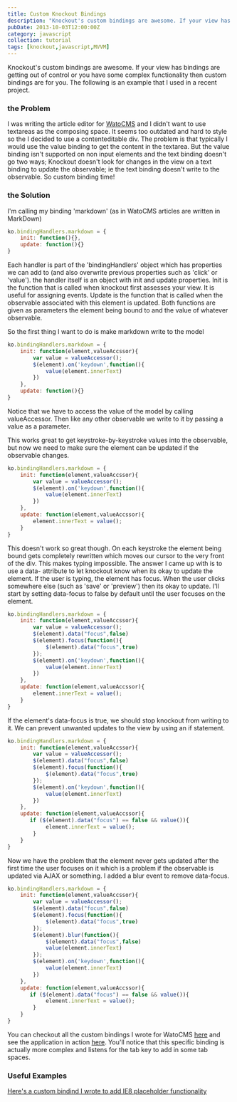 ```yaml
---
title: Custom Knockout Bindings
description: "Knockout's custom bindings are awesome. If your view has bindings are getting out of control or you have some complex functionality then custom bindings are for you."
pubDate: 2013-10-03T12:00:00Z
category: javascript
collection: tutorial
tags: [knockout,javascript,MVVM]
---
```


Knockout's custom bindings are awesome. If your view has bindings are getting out of control or you have some complex functionality then custom bindings are for you. The following is an example that I used in a recent project.

### the Problem

I was writing the article editor for [WatoCMS](http://wato.ethernetbucket.com) and I didn't want to use textareas as the composing space. It seems too outdated and hard to style so the I decided to use a contenteditable div. The problem is that typically I would use the value binding to get the content in the textarea. But the value binding isn't supported on non input elements and the text binding doesn't go two ways; Knockout doesn't look for changes in the view on a text binding to update the observable; ie the text binding doesn't write to the observable. So custom binding time!

### the Solution

I'm calling my binding 'markdown' (as in WatoCMS articles are written in MarkDown)

```javascript
ko.bindingHandlers.markdown = {
    init: function(){},
    update: function(){}
}
```

Each handler is part of the 'bindingHandlers' object which has properties we can add to (and also overwrite previous properties such as 'click' or 'value'). the handler itself is an object with init and update properties. Init is the function that is called when knockout first assesses your view. It is useful for assigning events. Update is the function that is called when the observable associated with this element is updated. Both functions are given as parameters the element being bound to and the value of whatever observable.

So the first thing I want to do is make markdown write to the model

```javascript
ko.bindingHandlers.markdown = {
    init: function(element,valueAccssor){
        var value = valueAccessor();
        $(element).on('keydown',function(){
            value(element.innerText)
        })
    },
    update: function(){}
}
```

Notice that we have to access the value of the model by calling valueAccessor. Then like any other observable we write to it by passing a value as a parameter.

This works great to get keystroke-by-keystroke values into the observable, but now we need to make sure the element can be updated if the observable changes.

```javascript
ko.bindingHandlers.markdown = {
    init: function(element,valueAccssor){
        var value = valueAccessor();
        $(element).on('keydown',function(){
            value(element.innerText)
        })
    },
    update: function(element,valueAccssor){
        element.innerText = value();
    }
}
```

This doesn't work so great though. On each keystroke the element being bound gets completely rewritten which moves our cursor to the very front of the div. This makes typing impossible. The answer I came up with is to use a data- attribute to let knockout know when its okay to update the element. If the user is typing, the element has focus. When the user clicks somewhere else (such as 'save' or 'preview') then its okay to update. I'll start by setting data-focus to false by default until the user focuses on the element.

```javascript
ko.bindingHandlers.markdown = {
    init: function(element,valueAccssor){
        var value = valueAccessor();
        $(element).data("focus",false)
        $(element).focus(function(){
            $(element).data("focus",true)
        });
        $(element).on('keydown',function(){
            value(element.innerText)
        })
    },
    update: function(element,valueAccssor){
        element.innerText = value();
    }
}
```

If the element's data-focus is true, we should stop knockout from writing to it. We can prevent unwanted updates to the view by using an if statement.

```javascript
ko.bindingHandlers.markdown = {
    init: function(element,valueAccssor){
        var value = valueAccessor();
        $(element).data("focus",false)
        $(element).focus(function(){
            $(element).data("focus",true)
        });
        $(element).on('keydown',function(){
            value(element.innerText)
        })
    },
    update: function(element,valueAccssor){
       if ($(element).data("focus") == false && value()){
            element.innerText = value();
        }
    }
}
```

Now we have the problem that the element never gets updated after the first time the user focuses on it which is a problem if the observable is updated via AJAX or something. I added a blur event to remove data-focus.


```javascript
ko.bindingHandlers.markdown = {
    init: function(element,valueAccssor){
        var value = valueAccessor();
        $(element).data("focus",false)
        $(element).focus(function(){
            $(element).data("focus",true)
        });
        $(element).blur(function(){
            $(element).data("focus",false)
            value(element.innerText)
        });
        $(element).on('keydown',function(){
            value(element.innerText)
        })
    },
    update: function(element,valueAccssor){
       if ($(element).data("focus") == false && value()){
            element.innerText = value();
        }
    }
}
```

You can checkout all the custom bindings I wrote for WatoCMS [here](https://github.com/robinsr/WatoCMS_express/blob/master/public/javascripts/handlers.js) and see the application in action [here](http://wato.ethernetbucket.com). You'll notice that this specific binding is actually more complex and listens for the tab key to add in some tab spaces.

### Useful Examples

[Here's a custom bindind I wrote to add IE8 placeholder functionality](https://github.com/robinsr/TinyBudget/blob/master/knockout_objects.js#L48) 